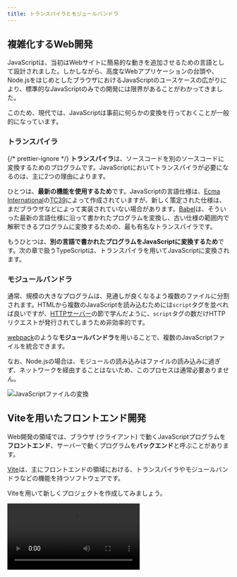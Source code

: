 ```yaml
---
title: トランスパイラとモジュールバンドラ
---
```



## 複雑化するWeb開発

JavaScriptは、当初はWebサイトに簡易的な動きを追加させるための言語として設計されました。しかしながら、高度なWebアプリケーションの台頭や、Node.jsをはじめとしたブラウザにおけるJavaScriptのユースケースの広がりにより、標準的なJavaScriptのみでの開発には限界があることがわかってきました。

このため、現代では、JavaScriptは事前に何らかの変換を行っておくことが一般的になっています。

### <Term>トランスパイラ</Term>

{/* prettier-ignore */}
<Term>**トランスパイラ**</Term>は、ソースコードを別のソースコードに変換するためのプログラムです。JavaScriptにおいてトランスパイラが必要になるのは、主に2つの理由によります。

ひとつは、**最新の機能を使用するため**です。JavaScriptの言語仕様は、[Ecma International](https://www.ecma-international.org/)の[TC39](https://tc39.es/)によって作成されていますが、新しく策定された仕様は、まだブラウザなどによって実装されていない場合があります。[Babel](https://babeljs.io/)は、そういった最新の言語仕様に沿って書かれたプログラムを変換し、古い仕様の範囲内で解釈できるプログラムに変換するための、最も有名な<Term>トランスパイラ</Term>です。

もうひとつは、**別の言語で書かれたプログラムをJavaScriptに変換するため**です。次の章で扱うTypeScriptは、トランスパイラを用いてJavaScriptに変換されます。

### <Term>モジュールバンドラ</Term>

通常、規模の大きなプログラムは、見通しが良くなるよう複数のファイルに分割されます。HTMLから複数のJavaScriptを読み込むためには`script`タグを並べれば良いですが、[HTTPサーバー](/docs/web-servers/server/)の節で学んだように、`script`タグの数だけ<Term>HTTPリクエスト</Term>が発行されてしまうため非効率的です。

[webpack](https://webpack.js.org)のような<Term>**モジュールバンドラ**</Term>を用いることで、複数のJavaScriptファイルを統合できます。

なお、Node.jsの場合は、モジュールの読み込みはファイルの読み込みに過ぎず、ネットワークを経由することはないため、このプロセスは通常必要ありません。

![JavaScriptファイルの変換](./javascript-conversion.drawio.svg)

## Viteを用いたフロントエンド開発

Web開発の領域では、ブラウザ (クライアント) で動くJavaScriptプログラムを**フロントエンド**、サーバーで動くプログラムを**バックエンド**と呼ぶことがあります。

[Vite](https://vitejs.dev/)は、主にフロントエンドの領域における、<Term>トランスパイラ</Term>や<Term>モジュールバンドラ</Term>などの機能を持つソフトウェアです。

Viteを用いて新しくプロジェクトを作成してみましょう。

<video src={getStartedWithViteVideo} controls />

詳細な手順は次のとおりです。

まずは、ターミナルでカレントディレクトリをプロジェクトフォルダを格納するディレクトリに移動し、

```shell
npm create vite@latest
```

を実行します。`Select a framework`と尋ねられるので、`Vanilla`を選択してください。その後、`Select a variant`と尋ねられるので、`JavaScript`を選択してください。

すると、`package.json`を含む新しいディレクトリがカレントディレクトリに作成されます。このディレクトリをVS Codeで開きましょう。

続いて、作成された`package.json`をもとにnpmから必要なパッケージをダウンロードするため、

```shell
npm install
```

を実行します。完了したら、

```shell
npm run dev
```

を実行してください。

Vite内蔵のウェブサーバーが起動し、`http://localhost:5173/`でウェブサイトが表示されます。

## Viteの仕組み

Viteの挙動を理解するため、<kbd>control</kbd> + <kbd>C</kbd> (macOS) / <kbd>Ctrl</kbd> + <kbd>C</kbd> (Windows) で先ほど起動させたウェブサーバーを停止させ、`npm run build`コマンドを実行してみましょう。

```shell
$ npm run build

> vite@0.0.0 build
> vite build

vite v4.3.5 building for production...
✓ 7 modules transformed.
dist/index.html                      0.45 kB │ gzip: 0.30 kB
dist/assets/javascript-8dac5379.svg  1.00 kB │ gzip: 0.60 kB
dist/assets/index-48a8825f.css       1.24 kB │ gzip: 0.65 kB
dist/assets/index-44b5bae5.js        1.45 kB │ gzip: 0.75 kB
✓ built in 64ms
```

これにより、カレントディレクトリに`dist`ディレクトリが作成され、<Term>トランスパイル</Term>と<Term type="moduleBundler">バンドル</Term>の結果が格納されます。

出力されたファイルを元のファイルと比較してみましょう。元の`index.html`や`main.js`が、変換された状態で出力されていることがわかります。ディレクトリごと[Netlify Drop](/docs/trial-session/deploy-application/)などにアップロードすれば使用可能になるでしょう。

<video src={buildVideo} controls />

:::tip[`npm run`コマンド]

`npm run`コマンドは、`package.json`の`scripts`プロパティに記載されたコマンドを実行します。開発によく使うコマンドを登録しておくことで、コマンドを打つ手間を削減できます。

`npm create vite@latest`が自動的に生成する`package.json`の`scripts`プロパティは、次のようになっていました。ここに記載されたコマンドでは、`npx`コマンドを用いたときのように、npmでインストールされたパッケージをそのまま実行できます。例えば、`npm run dev`コマンドを実行することで、`npx vite`に相当する処理が行われます。

```json title="package.json (一部抜粋)"
{
  "scripts": {
    "dev": "vite",
    "build": "vite build",
    "preview": "vite preview"
  }
}
```

:::

## npmのパッケージをWebブラウザ上で利用する

npmのパッケージがブラウザ上での実行に対応している場合は、Viteをはじめとした<Term>トランスパイラ</Term>や<Term>モジュールバンドラ</Term>により、ブラウザ向けのJavaScriptに変換させられます。例として`date-fns`パッケージを使用してみましょう。

```javascript
import { format } from "date-fns";

document.getElementById("app").textContent = format(
  new Date("2022-01-10"),
  "yyyy年MM月dd日",
);
```

<ViewSource url={import.meta.url} path="_samples/run-npm-package-on-browsers" />

## フロントエンドとバックエンドの統合

Viteなどのツールによって出力されたブラウザ上で動くアプリケーションと、Node.jsをはじめとしたサーバー向けのアプリケーションを統合するためには、複数の手法が考えられます。

最も単純なアプローチは、ビルド時に統合することです。この方法のメリットは、本番環境にデプロイするのが簡単であることです。ディレクトリ構成は、例えば次のようになります。

```
app
├── client
│   ├── index.html
│   └── main.js
├── package.json
├── package-lock.json
└── server
    └── main.mjs
```

<ViewSource url={import.meta.url} path="_samples/fullstack-app" />

`npm run build`コマンドによってViteがビルド結果を`/dist`に出力するようにしておきます。

```json title="/package.json"
{
  "scripts": {
    "start": "node server/main.mjs",
    "build": "vite build client --outDir ../dist"
  }
}
```

`express.static`によりViteが作成したディレクトリを指定すれば完成です。

```javascript title="server/main.mjs"
import express from "express";
const app = express();

app.use(express.json());

// Viteによって出力されたディレクトリを配信する
app.use(express.static("./dist"));

app.listen(3000);
```

## 演習問題1

[`chart.js`](https://www.npmjs.com/package/chart.js)を用いると、ブラウザ上に非常に美しいグラフを描画することができます。このパッケージを用いて、適当なデータをビジュアライズしてみましょう。

<ViewSource url={import.meta.url} path="_samples/chartjs" noCodeSandbox />

## 演習問題2（発展）

Viteを用いて作成したWebフロントエンドと、Node.jsのバックエンドが協調して動作するアプリケーションをRenderにデプロイしてみましょう。
